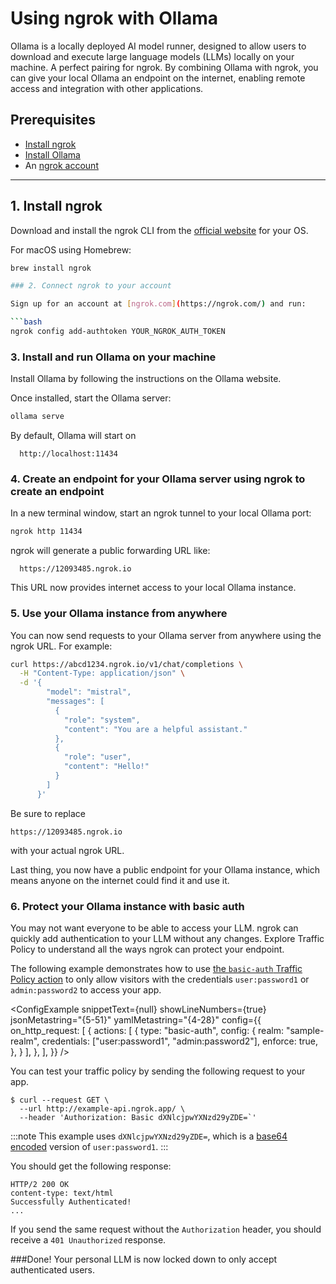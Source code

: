 
# Using ngrok with Ollama

Ollama is a locally deployed AI model runner, designed to allow users to download and execute large language models (LLMs) locally on your machine. A perfect pairing for ngrok. By combining Ollama with ngrok, you can give your local Ollama an endpoint on the internet, enabling remote access and integration with other applications.

## Prerequisites

- [Install ngrok](https://ngrok.com/download)
- [Install Ollama](https://ollama.com/)
- An [ngrok account](https://ngrok.com/signup)

---

## 1. Install ngrok

Download and install the ngrok CLI from the [official website](https://ngrok.com/download) for your OS.

For macOS using Homebrew:

````bash
brew install ngrok

### 2. Connect ngrok to your account

Sign up for an account at [ngrok.com](https://ngrok.com/) and run:

```bash
ngrok config add-authtoken YOUR_NGROK_AUTH_TOKEN
````

### 3. Install and run Ollama on your machine

Install Ollama by following the instructions on the Ollama website.

Once installed, start the Ollama server:

```bash
ollama serve
```

By default, Ollama will start on

```
  http://localhost:11434
```

### 4. Create an endpoint for your Ollama server using ngrok to create an endpoint

In a new terminal window, start an ngrok tunnel to your local Ollama port:

```bash
ngrok http 11434
```

ngrok will generate a public forwarding URL like:

```
  https://12093485.ngrok.io
```

This URL now provides internet access to your local Ollama instance.

### 5. Use your Ollama instance from anywhere

You can now send requests to your Ollama server from anywhere using the ngrok URL. For example:

```bash
curl https://abcd1234.ngrok.io/v1/chat/completions \
  -H "Content-Type: application/json" \
  -d '{
        "model": "mistral",
        "messages": [
          {
            "role": "system",
            "content": "You are a helpful assistant."
          },
          {
            "role": "user",
            "content": "Hello!"
          }
        ]
      }'
```

Be sure to replace

```
https://12093485.ngrok.io
```

with your actual ngrok URL.

Last thing, you now have a public endpoint for your Ollama instance, which means anyone on the internet could find it and use it.

### 6. Protect your Ollama instance with basic auth

You may not want everyone to be able to access your LLM. ngrok can quickly add authentication to your LLM without any changes. Explore Traffic Policy to understand all the ways ngrok can protect your endpoint.

The following example demonstrates how to use [the `basic-auth` Traffic Policy action](/traffic-policy/actions/basic-auth/) to only allow visitors with the credentials `user:password1` or `admin:password2` to access your app.

<ConfigExample
	snippetText={null}
	showLineNumbers={true}
	jsonMetastring="{5-51}"
	yamlMetastring="{4-28}"
	config={{
		on_http_request: [
			{
				actions: [
					{
						type: "basic-auth",
						config: {
							realm: "sample-realm",
							credentials: ["user:password1", "admin:password2"],
							enforce: true,
						},
					}
				],
			},
		],
	}}
/>

You can test your traffic policy by sending the following request to your app.

```shell
$ curl --request GET \
  --url http://example-api.ngrok.app/ \
  --header 'Authorization: Basic dXNlcjpwYXNzd29yZDE=`'
```

:::note
This example uses `dXNlcjpwYXNzd29yZDE=`, which is a [base64 encoded](https://en.wikipedia.org/wiki/Base64) version of `user:password1`.
:::

You should get the following response:

```http
HTTP/2 200 OK
content-type: text/html
Successfully Authenticated!
...
```

If you send the same request without the `Authorization` header, you should receive a `401 Unauthorized` response.

###Done!
Your personal LLM is now locked down to only accept authenticated users.
